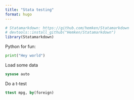 ```yaml
---
title: "Stata testing"
format: hugo
---
```


```r
# Statamarkdown: https://github.com/hemken/Statamarkdown
# devtools::install_github("Hemken/Statamarkdown")
library(Statamarkdown)
```

Python for fun:

```python
print("Hey world")
```

Load some data

```stata
sysuse auto
```

Do a t-test

```stata
ttest mpg, by(foreign)
```
